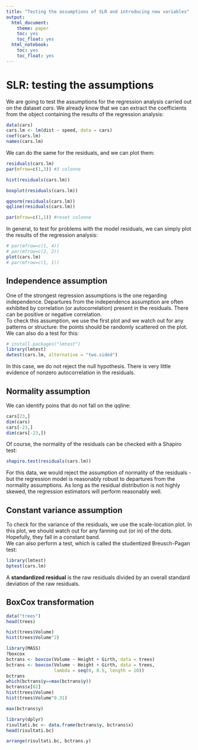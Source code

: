 ```yaml
---
title: "Testing the assumptions of SLR and introducing new variables"
output: 
  html_document: 
    theme: paper
    toc: yes
    toc_float: yes
  html_notebook: 
    toc: yes
    toc_float: yes
---
```



# SLR: testing the assumptions

We are going to test the assumptions for the regression analysis carried out on the dataset *cars*. We already know that we can extract the coefficients from the object containing the results of the regression analysis:   

```r

data(cars)
cars.lm <- lm(dist ~ speed, data = cars)
coef(cars.lm)
names(cars.lm)

```

We can do the same for the residuals, and we can plot them:

```r

residuals(cars.lm)
par(mfrow=c(1,3)) #3 colonne

hist(residuals(cars.lm))

boxplot(residuals(cars.lm))

qqnorm(residuals(cars.lm))
qqline(residuals(cars.lm))

par(mfrow=c(1,1)) #reset colonne

```

In general, to test for problems with the model residuals, we can simply plot the results of the regression analysis:

```r
# par(mfrow=c(1, 4))
# par(mfrow=c(2, 2))
plot(cars.lm)
# par(mfrow=c(1, 1))
```


## Independence assumption

One of the strongest regression assumptions is the one regarding independence. Departures from the independence assumption are often exhibited by correlation (or autocorrelation) present in the residuals. There can be positive or negative correlation.   
To check this assumption, we use the first plot and we watch out for any patterns or structure: the points should be randomly scattered on the plot.   
We can also do a test for this:

```r

# install.packages("lmtest")
library(lmtest)
dwtest(cars.lm, alternative = "two.sided")

```

In this case, we do not reject the null hypothesis. There is very little evidence of nonzero autocorrelation in the residuals.



## Normality assumption


We can identify poins that do not fall on the qqline:

```r

cars[23,]
dim(cars)
cars[-23,]
dim(cars[-23,])

```

Of course, the normality of the residuals can be checked with a Shapiro test:

```r

shapiro.test(residuals(cars.lm))

```

For this data, we would reject the assumption of normality of the residuals - but the regression model is reasonably robust to departures from the normality assumptions. As long as the residual distribution is not highly skewed, the regression estimators will perform reasonably well.


## Constant variance assumption

To check for the variance of the residuals, we use the scale-location plot. In this plot, we should watch out for any fanning out (or in) of the dots. Hopefully, they fall in a constant band.   
We can also perform a test, which is called the studentized Breusch-Pagan test:

```r

library(lmtest)
bptest(cars.lm)

```

A **standardized residual** is the raw residuals divided by an overall standard deviation of the raw residuals.

## BoxCox transformation

```r

data("trees")
head(trees)

hist(trees$Volume)
hist(trees$Volume^2)

library(MASS)
?boxcox
bctrans <- boxcox(Volume ~ Height + Girth, data = trees)
bctrans <- boxcox(Volume ~ Height + Girth, data = trees,
                  lambda = seq(0, 0.5, length = 10))
bctrans
which(bctrans$y==max(bctrans$y))
bctrans$x[62]
hist(trees$Volume)
hist(trees$Volume^0.31)

max(bctrans$y)

library(dplyr)
risultati.bc <- data.frame(bctrans$y, bctrans$x)
head(risultati.bc)

arrange(risultati.bc, bctrans.y)

```


